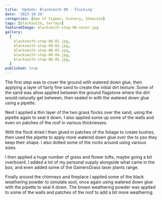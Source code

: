 ```yaml
---
title: 'Update: Blacksmith 08 - Flocking'
date: '2023-10-29'
categories: [Age of Sigmar, Scenery, Showcase]
tags: [blacksmith, terrain]
featuredImage: blacksmith-step-08-cover.jpg
gallery:
  [
    blacksmith-step-08-01.jpg,
    blacksmith-step-08-02.jpg,
    blacksmith-step-08-03.jpg,
    blacksmith-step-08-04.jpg,
    blacksmith-step-08-05.jpg,
  ]
published: true
---
```


The first step was to cover the ground with watered down glue, then applying a layer of fairly fine sand to create
the initial dirt texture. Some of the sand was allow applied between the ground flagstone where the dirt would naturally
get between, then sealed in with the watered down glue using a pipette.

Next I applied a thin layer of the two grass flocks over the sand, using the pipette again to seal it down. I also
applied some up some of the walls and even on patches of the roof in various thicknesses.

With the flock dried I then glued in patches of the foliage to create bushes, then used the pipette to apply more
watered down glue over the to pso they keep their shape. I also dotted some of the rocks around using various sizes.

I then applied a huge number of grass and flower tufts, maybe going a bit overboard. I added a lot of my personal
supply alongside what came in the box, and even added some of the GamersGrass laser plants range.

Finally around the chimneys and fireplace I applied some of the black weathering powder to simulate soot, once again
using watered down glue with the pipette to seal it down. The brown weathering powder was applied to some of the walls
and patches of the roof to add a bit more weathering.
